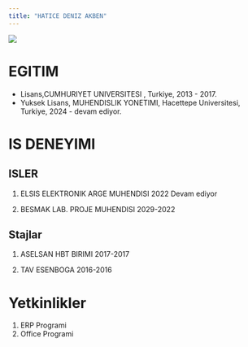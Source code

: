 ```yaml
---
title: "HATICE DENIZ AKBEN"
---
```


![](/assets/images/vesikalik.jpeg){fig-align="center"}

# EGITIM
-   Lisans,CUMHURIYET UNIVERSITESI  , Turkiye, 2013 - 2017.
-   Yuksek Lisans, MUHENDISLIK YONETIMI, Hacettepe Universitesi, Turkiye, 2024 - devam ediyor.

# IS DENEYIMI

## ISLER

1.  ELSIS ELEKTRONIK ARGE MUHENDISI  2022 Devam ediyor

2.  BESMAK LAB. PROJE MUHENDISI 2029-2022

## Stajlar

1.  ASELSAN HBT BIRIMI 2017-2017

2.  TAV ESENBOGA 2016-2016

# Yetkinlikler

1.  ERP Programi
2.  Office Programi




